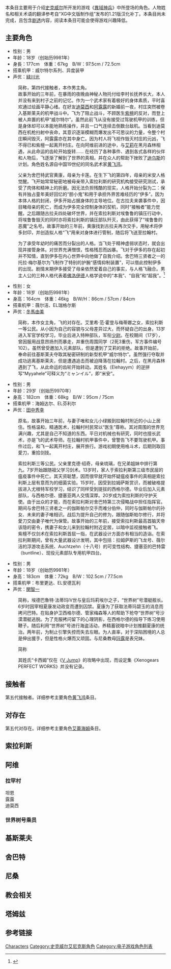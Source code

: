 {{多個問題|
{{Veil|time=2015-09-12T06:59:56+00:00}}
{{Expand language|en|ja|time=2017-02-03}}
}}
{{noteTA
| G1=Games
| G2=Square Enix
}}
本条目主要用于介绍[[史克威尔|史克威尔]]所开发的游戏《[[異域神兵|異域神兵]]》中所登场的角色。人物姓名和相关术语的翻译参考自“XG中文版制作组”发布的1.21版汉化补丁。本条目尚未完成，且包含[[剧透|剧透]]内容，阅读本条目可能会使得游戏兴趣降低。

==主要角色==

;{{nihongo|黄飞鸿|ウォン·フェイフォン|Fei Fong Wong|}}{{anchor|黄飞鸿}}
*性别：男
*年龄：18岁（创始历9981年）
*身長：177cm　体重：67kg　B/W：97.5cm / 72.5cm
*搭乘机甲：威尔特尔系列、异度装甲
*声优：[[緑川光|緑川光]]
:简称{{nihongo|“飞”|フェイ|Fei|}}，第四代接触者，本作男主角。
:故事开始的三年前，在暴雨的夜晚由神秘人物托付给李村长抚养长大，本人并没有来到村子之前的记忆。作为一个武术家有着极好的身体素质，平时喜欢通过绘画平静心绪。在好友[[#迪莫西|迪莫西]]和[[#阿露露|阿露露]]的新婚前一夜，村庄突然被卷入基斯莱夫的机甲战斗中。飞为了阻止战斗，不顾医生[[#紫檀|紫檀]]的反对，而登上被人弃置的机甲“威尔特尔”。虽然此前飞从没有接受过驾驶机甲的训练，但是身体却可以本能地熟练操作，并且一口气连续击倒数台敌机。当看到迪莫西在机枪扫射中丧命，其意识逐渐模糊而爆发出不可思议的力量，令整个村庄瞬间毁灭，阿露露亦在其中身亡。因为村人将飞视作毁灭村庄的元凶，飞不得已和紫檀一起离开村庄。在向阿维前进的途中，与[[#艾蕾海姆|艾莉]]在黑月森林相遇，从此命运的齿轮开始旋转…… 在经历了各种事件、遇到各式各样的伙伴和人物后，飞逐渐了解到了世界的真相，并在众人的帮助下挫败了[[#迪乌斯|迪乌斯]]的计划。角色姓名源自中国19世纪的同名武术家[[黄飞鸿|黄飞鸿]]。

:父亲为舍巴特武官黄康，母亲为卡莲。在生下飞的第四年，母亲的米安人格觉醒。飞开始常常秘密地被母亲带入索拉利斯的研究机构接受研究测试，承受了肉体和精神上的折磨。因无法负担残酷的现实，人格开始分裂为二：保有并独占童年美好回忆的“胆小鬼”和用于承担外界苦难经历的“伊多”。因为本体人格的封闭，伊多开始占据身体的主导地位。在古拉夫来袭事件中，因目睹母亲的死亡，而成为伊多完全控制身体的契机，同时“接触者”能力觉醒。之后跟随古拉夫四处破坏世界，并在索拉利斯对埃鲁鲁的镇压行动中，将埃鲁鲁毁灭的同时亦将索拉利斯的镇压部队歼灭，由此获得了“埃鲁鲁的恶魔”之名号。故事开始的三年前，黄康找到古拉夫再次交手，用秘术将伊多封印，并创造拟人格“飞”用来对身体进行管制，随后将飞送至拉翰村。
<!--
{{HideH
|Head         = 所用技能和特技名称
|FrameStyle   = 
|HeadStyle    = 
|ContentStyle = 
}}
{| class="wikitable"
|-
! 英文名称 !! 日文名称 !! 中文名称 !! 指令 !! 习得等级 !! 效果
|-
| Rainjin || 武技雷迅 || 武技雷迅 || □○ || 5 || 无属性进攻
|-
| Senretsu || 武技千烈 || 武技千烈 || □□○ || 10 || 无属性进攻
|-
| Hagan || 武技破岩 || 武技破岩 || △○ || 16 || 无属性进攻
|-
| Hoten || 武技崩天 || 武技崩天 || □□□○ || 22 || 无属性进攻
|-
| Tenbu || 武技天舞 || 武技天舞 || □△○ || 33 || 无属性进攻
|-
| Ryujin || 武技龍迅 || 武技龍迅 || △□○ || 38|| 无属性进攻
|-
| Koho || 武技虎咆 || 武技虎咆 || ○○ || 46 || 无属性进攻
|-
| Fukei || 超武技風勁 || 超武技风劲 || □□□□○ || 50 || 风属性进攻
|-
| Chikei || 超武技地勁 || 超武技地劲 || □□△○ || 50 || 地属性进攻
|-
| Kakei || 超武技火勁 || 超武技火劲 || □△□○ || 50 || 火属性进攻
|-
| Suikei || 超武技水勁 || 超武技水劲 || △□□○ || 50 || 水属性进攻
|-
| Kokei || 超武技光勁 || 超武技光劲 || △△○ || 70 || 光属性进攻
|-
| Yamikei || 超武技闇勁 || 超武技暗劲 || ○□○ || 80 || 暗属性进攻
|-
|colspan="6" align=center|'''特技'''
|-
! 英文名称 !! 日文名称 !! 中文名称 !! 消耗EP !! 作用范围 !! 效果
|-
| Guided Shot || 指弾 || 指弹 || 2 || 敌·单体 || 无属性进攻
|-
| Inner Healing || 内養功 || 内养功 || 2 || 我·单体 || 回复HP
|-
| Iron Valor || 剛気 || 刚气 || 4 || 自·单体 || 提升自身的进攻力
|-
| Counter Force || 柔気 || 柔气 || 4 || 自·单体 || 自动auto反攻
|-
| Yang Power || 光勁 || 光劲 || 5 || 自·单体 || 进攻力下降，防御力上升
|-
| Yin Power || 闇勁 || 暗劲 || 5 || 自·单体 || 进攻力上升，防御力下降
|-
| Radiance || 千光 || 千光 || 10 || 敌·全体 || 无属性进攻
|-
| Big Bang || 銀牙 || 银牙 || 20 || 敌·全体 || 无属性进攻，并附加消除效果
|}

{{HideF}}
-->

;{{nihongo|伊多|イド|Id|}}
:为了承受年幼时的痛苦而分裂出的人格。当飞处于精神虚弱状态时，就会出现并接管身体。对世界充满憎恨，性格残忍而凶暴。飞对于伊多的存在起初并不知情，直到伊多在内心世界中向他做了自我介绍。舍巴特三贤者之一的托拉·梅尔基尔为飞制作了特别的护腕“感情抑制装置”，可以借此控制伊多的出现。剧情末期伊多接受了母亲依然爱着自己的事实，与人格飞融合。男主人公的三种人格代表着[[西格蒙德·佛洛伊德|佛洛伊德]]人格学说中的“本我”、“自我”和“超我”。<ref name="timeextend">{{cite web | author=Edge staff | year=2007 | title=Time Extend: Xenogears | url=http://www.edge-online.com/features/time-extend-xenogears/ | accessdate=2008-08-24 | language=en | archive-date=2014-11-10 | archive-url=https://web.archive.org/web/20141110155021/http://www.edge-online.com/features/time-extend-xenogears/ | dead-url=no }}</ref>

;{{nihongo|艾蕾海姆·范·霍登|エレハイム·ヴァン·ホーテン|Elhaym Van Houten|}}{{anchor|艾蕾海姆}}
*性别：女
*年龄：18岁（创始历9981年）
*身高：164cm　体重：46kg　B/W/H：86cm / 57cm / 84cm
*搭乘机甲：薇尔洁、EL瑞格尔斯
*声优：[[冬馬由美|冬馬由美]]
:简称{{nihongo|艾莉|エリィ|Elley|}}，本作女主角，飞的对存在。艾里希·范·霍登与梅蒂娜之女，索拉利斯一等公民。从小因为自己的容貌与父母差异过大，而怀疑自己的出身。13岁进入{{nihongo|尤根特|ユーゲント|Jugend|}}军官学校学习，毕业后进入{{nihongo|葛布拉|ゲブラー|Gebler|}}特种部队，军衔[[少尉|少尉]]。在校期间（17岁），曾因服用战意昂扬剂而暴走，并重伤周围同学（2死3重伤，军方事件编号102）。虽然曾受邀加入元素部队，但是遭到了艾莉的拒绝。故事开始前，奉命前往基斯莱夫夺取其秘密研制的新型机甲“威尔特尔”。虽然强行夺取并成功逃离基斯莱夫，但是遭遇追击而被迫降落在拉翰村。之后，在黑月森林遇到了飞，从此命运的齿轮开始转动。其姓名（Elehayym）的逆拼写“Myyahele”可释义为“ミャンイル”，即“米安”。

;{{nihongo|卯月紫檀|シタン·ウヅキ|Citan Uzuki|}}{{anchor|紫檀}}
*性别：男
*年龄：29岁（创始历9970年）
*身高：182cm　体重：68kg　B/W：95cm / 75cm　
*搭乘机甲：海姆达尔、EL芬利尔
*声优：[[田中秀幸|田中秀幸]]
:原名{{nihongo|修伽·里克德|ヒュウガ·リクドウ|Hyuga Ricdeau|日向·六道}}，故事开始三年前，与妻子唯和女儿小绿搬到拉翰村附近的小山上居住。性格温和，精通医术，拉翰村村民常以“医生”尊称。其对周围的世界充满兴趣，尤其是自己不知道的东西。平日对机械也有研究，同时也擅长武术，亦是飞的武术导师。在拉翰村机甲事件中，曾警告飞不要驾驶机甲。事件过后，和飞一起离开村庄，展开旅行。游戏初期使用格斗术，后期则取回愛刀，重拾剑技。

:索拉利斯三等公民。父亲里克德·绍奇，母亲琉璃，在兄弟姐妹中排行第九。7岁开始跟随祖父学习剑术。13岁时，家人于索拉利斯第三级市民层的瘟疫事件中死亡。其天资聪慧，因而很早就开始怀疑瘟疫事件的真相是索拉利斯上层有意而为的细菌实验。15岁时，因受到拉姆萨斯赏识，而被破格提拔进入尤根特军校学习，结识了同样受到提拔的西格尔德。毕业后加入元素部队，与西格尔德、捷塞亚两人交情深厚。20岁成为索拉利斯的守护天使。由于出众的才能，而在索拉利斯对舍巴特第三次侵略战中担任指挥官。期间与舍巴特三贤者之一的伽斯帕尔交手而难分伯仲，同时与伽斯帕尔的孙女、未来的妻子唯相识。战后为提升自己的修为，跟随伽斯帕尔修行，并将愛刀交由妻子唯代为保管。故事开始的三年前，接受索拉利斯最高首脑天帝该隐的密令，携妻子和女儿来到拉翰村附近定居，以暗中监视接触者飞。
:紫檀不仅剑术在索拉利斯首屈一指，在武器设计方面亦有相当的造诣。在索拉利斯期间，曾有大量武器设计发明，其中包括：拉姆萨斯的飞龙号、薇尔洁的浮游攻击系统、Auchtzehn（十八号）的可变性结构、捷塞亚的巴特雷（buntline）、现役元素部队专用机甲四台。

;{{nihongo|巴塞洛缪·法蒂玛|バルトロメイ·ファティマ|Bartholomew Fatima|}}{{anchor|巴特}}
*性别：男
*年龄：18岁（创始历9981年）
*身高：183cm　体重：72kg　B/W：102.5cm / 77.5cm
*搭乘机甲：布里更达、EL安德瓦利
*声优：[[關智一|関智一]]
:简称{{nihongo|巴魯特|バルト|Bart|}}，埃德巴魯特·法蒂玛Ⅳ世与皇后玛莉埃尔之子，“世界树”号潜艇舰长。6岁时因宰相夏康发动政变而遭到囚禁。夏康为了获取法蒂玛碧玉的消息而拷问巴特。在贴身护卫西格尔德、管家梅森等人的帮助下抢夺“世界树”号沙漠潜艇逃脱。为了克服拷问留下的心理阴影，在西格尔德的指导下练习使用鞭子。随后利用“世界树”号进行海盗活动，养精蓄锐暗中计划推翻夏康的统治。两年前，为制止引擎失控而失去左眼。为人直率，对于深陷困境的人总是伸出援手，但是性格火爆而又顽固。与尼桑教母[[#玛露|玛露]]是表兄妹。

;{{nihongo|里克多·班德拉斯|リカルド·バンデラス|Ricardo Banderas|}}{{anchor|利柯}}
:简称{{nihongo|利柯|リコ|Rico|}}

;{{nihongo|比利·李·布莱克|ビリー·リー·ブラック|Billy Lee Black|}}{{anchor|比利}}

;{{nihongo|玛利亚·巴尔塔萨|マリア·バルタザール|Maria Balthasar|}}{{anchor|玛利亚}}

;{{nihongo|艾美拉达·卡西姆|エメラダ·カーリム|Emeralda Kasim|}}{{anchor|艾美拉达}}
:其姓氏“卡西姆”仅在《[[V_Jump|V Jump]]》的攻略中出现，而设定集《Xenogears PERFECT WORKS》并没有记录。

;{{nihongo|啾啾|チュチュ|Chu-Chu|}}{{anchor|啾啾}}

==接触者==
;{{nihongo|黄飞鸿|ウォン·フェイフォン|Fei Fong Wong|}}
第五代接触者。详细参考主要角色[[#黄飞鸿|黄飞鸿]]条目。

==对存在==
;{{nihongo|艾蕾海姆·梵·霍登|エレハイム?ヴァン?ホーテン|Elhaym Van Houten|}}
第五代对存在。详细参考主要角色[[#艾蕾海姆|艾蕾海姆]]条目。
<!--尼燦教的初代教母，小名艾莉，也就是現在掛在尼燦大聖堂裡面肖像畫的模特兒，當初是為了能與拉康見面而提出畫肖像畫一事，除了溫柔善良之外是個很有主見的少女，雖然身為教母，卻也很勇於面對自己的感情。在與索拉里斯戰爭時，尼燦敗戰，為了解救被包圍的人民，不顧眾人的阻止，斷然的駕使空中戰艦聖劍號(エクスカリバ－)對敵軍的空中戰艦梅爾卡巴(メルカバ－)進行攻擊，與梅爾卡巴同歸與盡。-->

==索拉利斯==

==阿维==
===拉罕村===
;坦恩
;露露
;迪莫西
===世界树号乘员===

==基斯莱夫==
==舍巴特==
<!--巴尔特扎尔-->

==尼桑==
==教会相关==
==塔姆兹==

==参考链接==
{{reflist}}

<!--
http://www.twwiki.com/wiki/%E3%80%8A%E7%95%B0%E5%BA%A6%E8%A3%9D%E7%94%B2%E3%80%8B

00   威尔特尔       飞最初的座机
01   威尔特尔 II    飞在第二碟初始的座机
02   薇尔洁         艾莉最初的座机
03   海姆达尔       紫檀最初的座机
04   布里更达       巴尔特最初的座机
05   人马座         比利最初的座机
06   斯蒂尔         利柯最初的座机
07   巨型啾啾       啾啾巨大化后的形态
08   拾柒号         玛利亚的座机
09   新月号         艾美拉达的座机
0A   EL 瑞格尔斯    艾莉的神之机甲，使用会软死机
0B   EL 芬里尔      紫檀的神之机甲
0C   EL 安德瓦利    巴尔特的神之机甲
0D   EL 人马座      比利的神之机甲
0E   EL 斯蒂尔      利柯的神之机甲
0F   异度装甲       飞在最后取得的机甲
10   海姆达尔       紫檀最初的座机，持剑式
11   巴尔特士兵     绯红的鬼神一章前，与飞共同作战的士兵
12   世界树号四世   第二碟，与巴尔特与飓风要塞战斗时，使用的机甲
13   格德拉4        画面定格
14   威尔特尔       飞最初的座机，能力不正常
15   人马座         模拟器崩溃
16   不明           模拟器崩溃
17   不明           模拟器崩溃
FF   无机甲         使用后，人物无机甲
威尔特尔        8006D674
威尔特尔 II     8006D718
薇尔洁          8006D7BC
海姆达尔        8006D860
布里更达        8006D904
人马座          8006D9A8
斯蒂尔          8006DA4C
巨型啾啾        8006DAF0
拾柒号          8006DB94
新月号          8006DC38
EL 瑞格尔斯     8006DCDC
EL 芬里尔       8006DD80
EL 安德瓦利     8006DE24
EL 人马座       8006DEC8
EL 斯蒂尔       8006DF6C
异度装甲        8006E010

-->

{{异度系列}}
{{DEFAULTSORT:Xenogears}}
[[Category:異域神兵|Characters]]
[[Category:史克威尔艾尼克斯角色|Category:史克威尔艾尼克斯角色]]
[[Category:电子游戏角色列表|Category:电子游戏角色列表]]